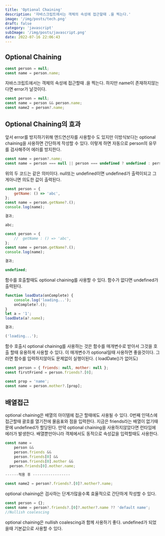 ```yaml
---
title: 'Optional Chaining'
description: '자바스크립트에서는 객체의 속성에 접근할때 .을 찍는다.'
image: '/img/posts/tech.png'
draft: false
category: 'javascript'
subImage: '/img/posts/javascript.png'
date: 2022-07-16 22:06:43
---
```


## Optional Chaining

```js
const person = null;
const name = person.name;
```

자바스크립트에서는 객체의 속성에 접근할때 .을 찍는다.
하지만 name이 존재하지않는다면 error가 날것이다.

```js
const person = null;
const name = person && person.name;
const name2 = person?.name;
```

## Optional Chaining의 효과

앞서 error를 방지하기위해 앤드연산자를 사용할수 도 있지만 이방식보다는 optional chaining을 사용하면 간단하게 작성할 수 있다.
이렇게 하면 자동으로 person의 유무를 검사해주어 에러를 방지한다.

```js
const name = person?.name;
const name = person === null || person === undefined ? undefined : person.name;
```

위의 두 코드는 같은 의미이다.
null또는 undefined이면 undefined가 출력이되고 그게아니면 의도한 값이 출력된다.

```js
const person = {
    getName: () => 'abc',
};
const name = person.getName?.();
console.log(name);

결과;

abc;

const person = {
    //	getName : () => 'abc',
};
const name = person.getName?.();
console.log(name);

결과;

undefined;
```

함수를 호출할때도 optional chaining를 사용할 수 있다.
함수가 없다면 undefined가 출력된다.

```js
function loadData(onComplete) {
    console.log('loading...');
    onComplete?.();
}
let a = '1';
loadData(a?.name);

결과;

('loading...');
```

함수 호출시 optional chaining를 사용하는 것은 함수를 매개변수로 받아서 그것을 호출 할때 유용하게 사용할 수 있다.
이 매개변수가 optional일때 사용하면 좋을것이다. 그러면 함수를 입력하지않아도 문제없이 실행이된다. ( loadDate()가 없어도)

```js
const person = { friends: null, mother: null };
const firstFriend = person.friends?.[0];

const prop = 'name';
const name = person.mother?.[prop];
```

## 배열접근

optional chaining은 배열의 아이템에 접근 할때에도 사용될 수 있다.
0번째 인덱스에 접근할때 괄호를 열기전에 물음표와 점을 입력한다.
지금은 friends라는 배열이 없기때문에 undefined가 할당된다.
만약 optional chaining을 사용하지않았다면 런타임에 에러가 발생한다.
배열뿐만아니라 객체에서도 동적으로 속성값을 입력할때도 사용한다.

```js
const name =
	person &&
	person.friends &&
	person.friends[0] &&
	person.friends[0].mother &&
  person.friends[0].mother.name;

------적용 후 -----------------

const name2 = person?.friends?.[0]?.mother?.name;
```

optional chaining은 검사하는 단계가많을수록 효율적으로 간단하게 작성할 수 있다.

```js
const person = {};
const name = person?.friends?.[0]?.mother?.name ?? 'default name';
//Nullish coalescing
```

optional chaining은 nullish coalescing과 함께 사용하기 좋다.
undefined가 되었을때 기본값으로 사용할 수 있다.
